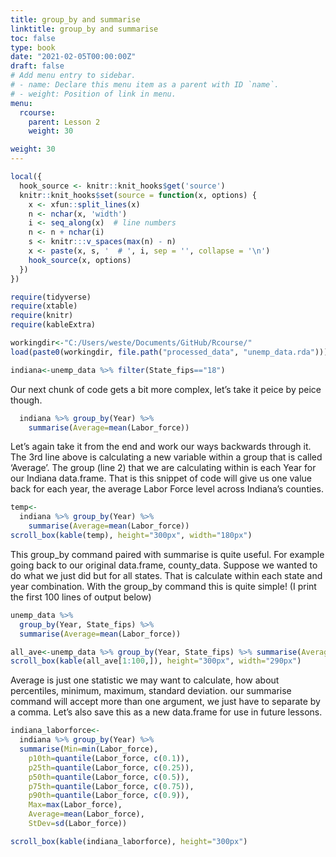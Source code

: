 ```yaml
---
title: group_by and summarise
linktitle: group_by and summarise
toc: false
type: book
date: "2021-02-05T00:00:00Z"
draft: false
# Add menu entry to sidebar.
# - name: Declare this menu item as a parent with ID `name`.
# - weight: Position of link in menu.
menu:
  rcourse:
    parent: Lesson 2
    weight: 30

weight: 30
---
```



```r
local({
  hook_source <- knitr::knit_hooks$get('source')
  knitr::knit_hooks$set(source = function(x, options) {
    x <- xfun::split_lines(x)
    n <- nchar(x, 'width')
    i <- seq_along(x)  # line numbers
    n <- n + nchar(i)
    s <- knitr:::v_spaces(max(n) - n)
    x <- paste(x, s, '  # ', i, sep = '', collapse = '\n')
    hook_source(x, options)
  })
})

require(tidyverse)
require(xtable)
require(knitr)
require(kableExtra)

workingdir<-"C:/Users/weste/Documents/GitHub/Rcourse/"
load(paste0(workingdir, file.path("processed_data", "unemp_data.rda")))

indiana<-unemp_data %>% filter(State_fips=="18")
```


Our next chunk of code gets a bit more complex, let's take it peice by peice though.

```r
  indiana %>% group_by(Year) %>% 
    summarise(Average=mean(Labor_force))
```

Let's again take it from the end and work our ways backwards through it. The 3rd line above is calculating a new variable within a group that is called 'Average'. The group (line 2) that we are calculating within is each Year for our Indiana data.frame. That is this snippet of code will give us one value back for each year, the average Labor Force level across Indiana's counties. 

```r
temp<-
  indiana %>% group_by(Year) %>% 
    summarise(Average=mean(Labor_force))
scroll_box(kable(temp), height="300px", width="180px")
```

This group_by command paired with summarise is quite useful. For example going back to our original data.frame, county_data. Suppose we wanted to do what we just did but for all states. That is calculate within each state and year combination. With the group_by command this is quite simple! (I print the first 100 lines of output below)

```r
unemp_data %>% 
  group_by(Year, State_fips) %>% 
  summarise(Average=mean(Labor_force))
```

```r
all_ave<-unemp_data %>% group_by(Year, State_fips) %>% summarise(Average=mean(Labor_force))
scroll_box(kable(all_ave[1:100,]), height="300px", width="290px")
```

Average is just one statistic we may want to calculate, how about percentiles, minimum, maximum, standard deviation. our summarise command will accept more than one argument, we just have to separate by a comma. Let's also save this as a new data.frame for use in future lessons.

```r
indiana_laborforce<-
  indiana %>% group_by(Year) %>% 
  summarise(Min=min(Labor_force),
    p10th=quantile(Labor_force, c(0.1)),
    p25th=quantile(Labor_force, c(0.25)),
    p50th=quantile(Labor_force, c(0.5)),
    p75th=quantile(Labor_force, c(0.75)),
    p90th=quantile(Labor_force, c(0.9)),
    Max=max(Labor_force),
    Average=mean(Labor_force),
    StDev=sd(Labor_force))
```

```r
scroll_box(kable(indiana_laborforce), height="300px")
```